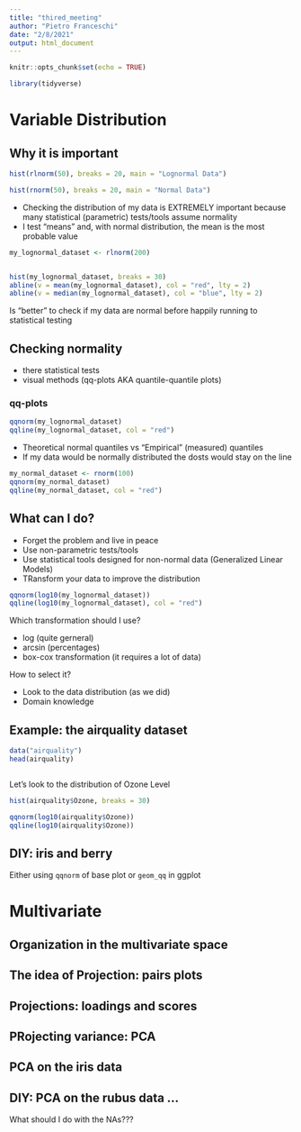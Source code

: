 ```yaml
---
title: "thired_meeting"
author: "Pietro Franceschi"
date: "2/8/2021"
output: html_document
---
```


```r
knitr::opts_chunk$set(echo = TRUE)
```

```r
library(tidyverse)
```

# Variable Distribution

## Why it is important

```r
hist(rlnorm(50), breaks = 20, main = "Lognormal Data")
```

```r
hist(rnorm(50), breaks = 20, main = "Normal Data")
```

* Checking the distribution of my data is EXTREMELY important because many statistical (parametric) tests/tools assume normality
* I test "means" and, with normal distribution, the mean is the most probable value

```r
my_lognormal_dataset <- rlnorm(200)


hist(my_lognormal_dataset, breaks = 30)
abline(v = mean(my_lognormal_dataset), col = "red", lty = 2)
abline(v = median(my_lognormal_dataset), col = "blue", lty = 2)


```


Is "better" to check if my data are normal before happily running to statistical testing

## Checking normality

* there statistical tests
* visual methods (qq-plots AKA quantile-quantile plots)

### qq-plots

```r
qqnorm(my_lognormal_dataset)
qqline(my_lognormal_dataset, col = "red")
```

* Theoretical normal quantiles vs "Empirical" (measured) quantiles
* If my data would be normally distributed the dosts would stay on the line


```r
my_normal_dataset <- rnorm(100)
qqnorm(my_normal_dataset)
qqline(my_normal_dataset, col = "red")
```


## What can I do?

* Forget the problem and live in peace
* Use non-parametric tests/tools
* Use statistical tools designed for non-normal data (Generalized Linear Models)
* TRansform your data to improve the distribution


```r
qqnorm(log10(my_lognormal_dataset))
qqline(log10(my_lognormal_dataset), col = "red")
```

Which transformation should I use?

* log (quite gerneral)
* arcsin (percentages)
* box-cox transformation (it requires a lot of data)

How to select it?

* Look to the data distribution (as we did)
* Domain knowledge


## Example: the airquality dataset

```r
data("airquality")
head(airquality)



```


Let's look to the distribution of Ozone Level
```r

hist(airquality$Ozone, breaks = 30)

```
```r
qqnorm(log10(airquality$Ozone))
qqline(log10(airquality$Ozone))
```

## DIY: iris and berry

Either using `qqnorm` of base plot or `geom_qq` in ggplot




# Multivariate

## Organization in the multivariate space 


## The idea of Projection: pairs plots


## Projections: loadings and scores


## PRojecting variance: PCA


## PCA on the iris data


## DIY: PCA on the rubus data ...

What should I do with the NAs???




















